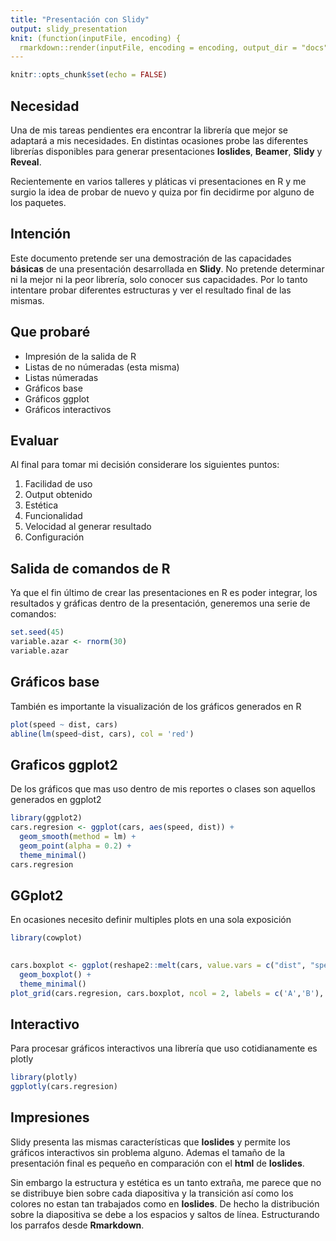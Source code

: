 ```yaml
---
title: "Presentación con Slidy"
output: slidy_presentation
knit: (function(inputFile, encoding) {
  rmarkdown::render(inputFile, encoding = encoding, output_dir = "docs") })
---
```


```r
knitr::opts_chunk$set(echo = FALSE)
```

## Necesidad

Una de mis tareas pendientes era encontrar la librería que mejor se adaptará a mis necesidades. 
En distintas ocasiones probe las diferentes librerías disponibles para generar presentaciones **Ioslides**, **Beamer**, 
**Slidy** y **Reveal**.

Recientemente en varios talleres y pláticas vi presentaciones en R y me surgio la idea de probar 
de nuevo y quiza por fin decidirme por alguno de los paquetes.

## Intención

Este documento pretende ser una demostración de las capacidades **básicas** de una presentación desarrollada en **Slidy**.
No pretende determinar ni la mejor ni la peor librería,  solo conocer sus capacidades. Por lo tanto intentare probar
diferentes estructuras y ver el resultado final de las mismas.

## Que probaré

- Impresión de la salida de R
- Listas de no númeradas (esta misma)
- Listas númeradas
- Gráficos base
- Gráficos ggplot
- Gráficos interactivos

## Evaluar

Al final para tomar mi decisión considerare los siguientes puntos:

1. Facilidad de uso
2. Output obtenido
3. Estética
4. Funcionalidad
5. Velocidad al generar resultado
6. Configuración

## Salida de comandos de R

Ya que el fin último de crear las presentaciones en R es poder integrar, los resultados y gráficas dentro de la 
presentación, generemos una serie de comandos:

```r
set.seed(45)
variable.azar <- rnorm(30)
variable.azar
```

## Gráficos base

También es importante la visualización de los gráficos generados en R

```r
plot(speed ~ dist, cars)
abline(lm(speed~dist, cars), col = 'red')
```

## Graficos ggplot2

De los gráficos que mas uso dentro de mis reportes o clases son aquellos generados en ggplot2

```r
library(ggplot2)
cars.regresion <- ggplot(cars, aes(speed, dist)) +
  geom_smooth(method = lm) +
  geom_point(alpha = 0.2) +
  theme_minimal()
cars.regresion
```

## GGplot2

En ocasiones necesito definir multiples plots en una sola exposición

```r
library(cowplot)

  
cars.boxplot <- ggplot(reshape2::melt(cars, value.vars = c("dist", "speed")), aes(variable, value)) +
  geom_boxplot() +
  theme_minimal()
plot_grid(cars.regresion, cars.boxplot, ncol = 2, labels = c('A','B'), align = "hv", scale = c(0.9, 0.9))
```

## Interactivo

Para procesar gráficos interactivos una librería que uso cotidianamente es plotly

```r
library(plotly)
ggplotly(cars.regresion)
```

## Impresiones

Slidy presenta las mismas características que **Ioslides** y permite los gráficos interactivos sin problema alguno.
Ademas el tamaño de la presentación final es pequeño en comparación con el **html** de **Ioslides**. 

Sin embargo la estructura y estética es un tanto extraña, me parece que no se distribuye bien sobre cada diapositiva y
la transición así como los colores no estan tan trabajados como en **Ioslides**. De hecho la distribución sobre la 
diapositiva se debe a los espacios y saltos de línea. Estructurando los parrafos desde **Rmarkdown**.
